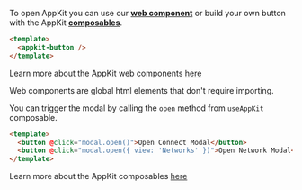 To open AppKit you can use our [**web component**](../../core/components) or build your own button with the AppKit [**composables**](../../core/composables.mdx#useAppKit).

<Tabs>
<Tab title="Web Components">

```html
<template>
  <appkit-button />
</template>
```

Learn more about the AppKit web components [here](../../core/components)

<Info>
Web components are global html elements that don't require importing.
</Info>

</Tab>
<Tab title="Composables">

You can trigger the modal by calling the `open` method from `useAppKit` composable.

```html
<template>
  <button @click="modal.open()">Open Connect Modal</button>
  <button @click="modal.open({ view: 'Networks' })">Open Network Modal</button>
</template>
```

Learn more about the AppKit composables [here](../../core/composables)

</Tab>
</Tabs>
